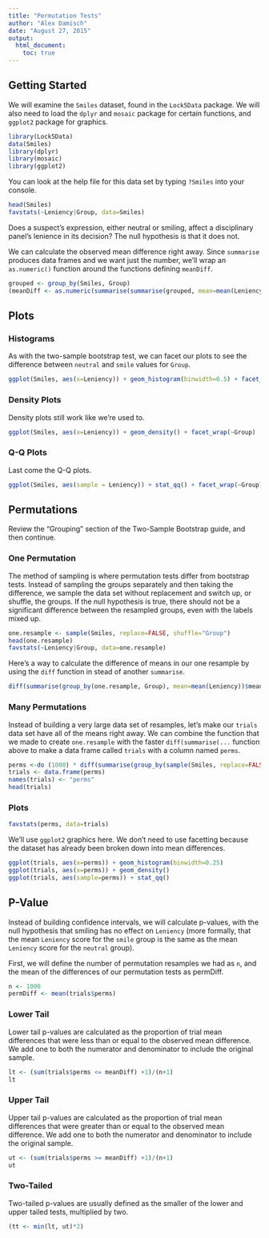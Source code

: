 ```yaml
---
title: "Permutation Tests"
author: "Alex Damisch"
date: "August 27, 2015"
output: 
  html_document:
    toc: true
---
```


## Getting Started

We will examine the ```Smiles``` dataset, found in the ```Lock5Data``` package. We will also need to load the ```dplyr``` and ```mosaic``` package for certain functions, and ```ggplot2``` package for graphics.

```r
library(Lock5Data)
data(Smiles)
library(dplyr)
library(mosaic)
library(ggplot2)
```

You can look at the help file for this data set by typing ```?Smiles``` into your console.

```r
head(Smiles)
favstats(~Leniency|Group, data=Smiles)
```

Does a suspect's expression, either neutral or smiling, affect a disciplinary panel's lenience in its decision? The null hypothesis is that it does not.

We can calculate the observed mean difference right away. Since ```summarise``` produces data frames and we want just the number, we'll wrap an ```as.numeric()``` function around the functions defining ```meanDiff```.
```r
grouped <- group_by(Smiles, Group)
(meanDiff <- as.numeric(summarise(summarise(grouped, mean=mean(Leniency)), meanDiff=diff(mean))))
```

## Plots

### Histograms

As with the two-sample bootstrap test, we can facet our plots to see the difference between ```neutral``` and ```smile``` values for ```Group```.

```r
ggplot(Smiles, aes(x=Leniency)) + geom_histogram(binwidth=0.5) + facet_wrap(~Group)
```

### Density Plots

Density plots still work like we're used to.

```r
ggplot(Smiles, aes(x=Leniency)) + geom_density() + facet_wrap(~Group)
```

### Q-Q Plots

Last come the Q-Q plots.

```r
ggplot(Smiles, aes(sample = Leniency)) + stat_qq() + facet_wrap(~Group) + theme(aspect.ratio=1)
```

## Permutations

Review the "Grouping" section of the Two-Sample Bootstrap guide, and then continue.

### One Permutation

The method of sampling is where permutation tests differ from bootstrap tests. Instead of sampling the groups separately and then taking the difference, we sample the data set without replacement and switch up, or shuffle, the groups. If the null hypothesis is true, there should not be a significant difference between the resampled groups, even with the labels mixed up.

```r
one.resample <- sample(Smiles, replace=FALSE, shuffle="Group")
head(one.resample)
favstats(~Leniency|Group, data=one.resample)
```

Here's a way to calculate the difference of means in our one resample by using the ```diff``` function in stead of another ```summarise```.

```r
diff(summarise(group_by(one.resample, Group), mean=mean(Leniency))$mean)
```

### Many Permutations

Instead of building a very large data set of resamples, let's make our ```trials``` data set have all of the means right away. We can combine the function that we made to create ```one.resample``` with the faster ```diff(summarise(...``` function above to make a data frame called ```trials``` with a column named ```perms```.

```r
perms <-do (1000) * diff(summarise(group_by(sample(Smiles, replace=FALSE,shuffle="Group"), Group), mean=mean(Leniency))$mean)
trials <- data.frame(perms)
names(trials) <- "perms"
head(trials)
```

### Plots

```r
favstats(perms, data=trials)
```

We'll use ```ggplot2``` graphics here. We don't need to use facetting because the dataset has already been broken down into mean differences.

```r
ggplot(trials, aes(x=perms)) + geom_histogram(binwidth=0.25)
ggplot(trials, aes(x=perms)) + geom_density()
ggplot(trials, aes(sample=perms)) + stat_qq()
```

## P-Value

Instead of building confidence intervals, we will calculate p-values, with the null hypothesis that smiling has no effect on ```Leniency``` (more formally, that the mean ```Leniency``` score for the ```smile``` group is the same as the mean ```Leniency``` score for the ```neutral``` group).

First, we will define the number of permutation resamples we had as ```n```, and the mean of the differences of our permutation tests as permDiff.

```r
n <- 1000
permDiff <- mean(trials$perms)
```

### Lower Tail 

Lower tail p-values are calculated as the proportion of trial mean differences that were less than or equal to the observed mean difference. We add one to both the numerator and denominator to include the original sample.

```r
lt <- (sum(trials$perms <= meanDiff) +1)/(n+1)
lt
```

### Upper Tail

Upper tail p-values are calculated as the proportion of trial mean differences that were greater than or equal to the observed mean difference. We add one to both the numerator and denominator to include the original sample.

```r
ut <- (sum(trials$perms >= meanDiff) +1)/(n+1)
ut
```

### Two-Tailed

Two-tailed p-values are usually defined as the smaller of the lower and upper tailed tests, multiplied by two.

```r
(tt <- min(lt, ut)*2)
```